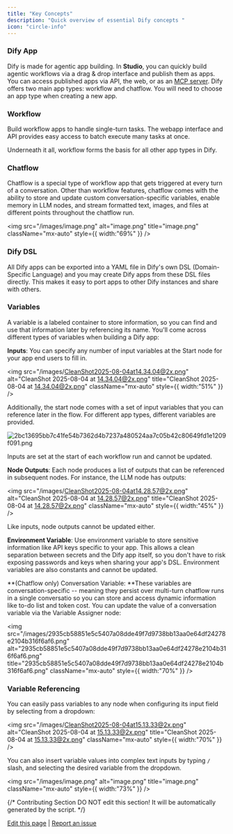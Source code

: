 ```yaml
---
title: "Key Concepts"
description: "Quick overview of essential Dify concepts "
icon: "circle-info"
---
```


### Dify App

Dify is made for agentic app building. In **Studio**, you can quickly build agentic workflows via a drag & drop interface and publish them as apps. You can access published apps via API, the web, or as an [MCP server](/en/guides/application-publishing/publish-mcp). Dify offers two main app types: workflow and chatflow. You will need to choose an app type when creating a new app.

### Workflow

Build workflow apps to handle single-turn tasks. The webapp interface and API provides easy access to batch execute many tasks at once.

<Info>
  Underneath it all, workflow forms the basis for all other app types in Dify.
</Info>

### Chatflow

Chatflow is a special type of workflow app that gets triggered at every turn of a conversation. Other than workflow features, chatflow comes with the ability to store and update custom conversation-specific variables, enable memory in LLM nodes, and stream formatted text, images, and files at different points throughout the chatflow run.

<img
  src="/images/image.png"
  alt="image.png"
  title="image.png"
  className="mx-auto"
  style={{ width:"69%" }}
/>

### Dify DSL

All Dify apps can be exported into a YAML file in Dify's own DSL (Domain-Specific Language) and you may create Dify apps from these DSL files directly. This makes it easy to port apps to other Dify instances and share with others.

### Variables

A variable is a labeled container to store information, so you can find and use that information later by referencing its name. You'll come across different types of variables when building a Dify app:

**Inputs**: You can specify any number of input variables at the Start node for your app end users to fill in.

<img
  src="/images/CleanShot2025-08-04at14.34.04@2x.png"
  alt="CleanShot 2025-08-04 at 14.34.04@2x.png"
  title="CleanShot 2025-08-04 at 14.34.04@2x.png"
  className="mx-auto"
  style={{ width:"51%" }}
/>

Additionally, the start node comes with a set of input variables that you can reference later in the flow. For different app types, different variables are provided.

![2bc13695bb7c41fe54b7362d4b7237a480524aa7c05b42c80649fd1e1209f091.png](/images/2bc13695bb7c41fe54b7362d4b7237a480524aa7c05b42c80649fd1e1209f091.png)

Inputs are set at the start of each workflow run and cannot be updated.

**Node Outputs**: Each node produces a list of outputs that can be referenced in subsequent nodes. For instance, the LLM node has outputs:

<img
  src="/images/CleanShot2025-08-04at14.28.57@2x.png"
  alt="CleanShot 2025-08-04 at 14.28.57@2x.png"
  title="CleanShot 2025-08-04 at 14.28.57@2x.png"
  className="mx-auto"
  style={{ width:"45%" }}
/>

Like inputs, node outputs cannot be updated either.

**Environment Variable**: Use environment variable to store sensitive information like API keys specific to your app. This allows a clean separation between secrets and the Dify app itself, so you don't have to risk exposing passwords and keys when sharing your app's DSL. Environment variables are also constants and cannot be updated.

\*\*(Chatflow only) Conversation Variable: \*\*These variables are conversation-specific -- meaning they persist over multi-turn chatflow runs in a single conversatio so you can store and access dynamic information like to-do list and token cost. You can update the value of a conversation variable via the Variable Assigner node:

<img
  src="/images/2935cb58851e5c5407a08dde49f7d9738bb13aa0e64df24278e2104b316f6af6.png"
  alt="2935cb58851e5c5407a08dde49f7d9738bb13aa0e64df24278e2104b316f6af6.png"
  title="2935cb58851e5c5407a08dde49f7d9738bb13aa0e64df24278e2104b316f6af6.png"
  className="mx-auto"
  style={{ width:"70%" }}
/>

### Variable Referencing

You can easily pass variables to any node when configuring its input field by selecting from a dropdown:

<img
  src="/images/CleanShot2025-08-04at15.13.33@2x.png"
  alt="CleanShot 2025-08-04 at 15.13.33@2x.png"
  title="CleanShot 2025-08-04 at 15.13.33@2x.png"
  className="mx-auto"
  style={{ width:"70%" }}
/>

You can also insert variable values into complex text inputs by typing `/` slash, and selecting the desired variable from the dropdown.

<img
  src="/images/image.png"
  alt="image.png"
  title="image.png"
  className="mx-auto"
  style={{ width:"73%" }}
/>

{/*
Contributing Section
DO NOT edit this section!
It will be automatically generated by the script.
*/}

[Edit this page](https://github.com/langgenius/dify-docs/edit/main/en/guides/workflow/key-concepts.mdx) | [Report an issue](https://github.com/langgenius/dify-docs/issues/new?title=Documentation%20Issue%3A%20once&body=%23%23%20Issue%20Description%0A%3C%21--%20Please%20briefly%20describe%20the%20issue%20you%20found%20--%3E%0A%0A%23%23%20Page%20Link%0Ahttps%3A%2F%2Fgithub.com%2Flanggenius%2Fdify-docs%2Fblob%2Fmain%2Fen/guides/workflow%2Fkey-concepts.mdx%0A%0A%23%23%20Suggested%20Changes%0A%3C%21--%20If%20you%20have%20specific%20suggestions%20for%20changes%2C%20please%20describe%20them%20here%20--%3E%0A%0A%3C%21--%20Thank%20you%20for%20helping%20improve%20our%20documentation%21%20--%3E)